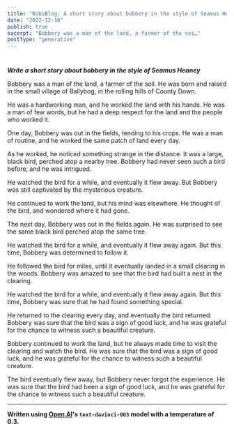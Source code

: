 ```yaml
---
title: "RoboBlog: A short story about bobbery in the style of Seamus Heaney"
date: "2022-12-16"
publish: true
excerpt: "Bobbery was a man of the land, a farmer of the soi…"
postType: "generative"
---
```

#

***Write a short story about bobbery in the style of Seamus Heaney***

Bobbery was a man of the land, a farmer of the soil. He was born and raised in the small village of Ballybog, in the rolling hills of County Down.

He was a hardworking man, and he worked the land with his hands. He was a man of few words, but he had a deep respect for the land and the people who worked it.

One day, Bobbery was out in the fields, tending to his crops. He was a man of routine, and he worked the same patch of land every day.

As he worked, he noticed something strange in the distance. It was a large, black bird, perched atop a nearby tree. Bobbery had never seen such a bird before, and he was intrigued.

He watched the bird for a while, and eventually it flew away. But Bobbery was still captivated by the mysterious creature.

He continued to work the land, but his mind was elsewhere. He thought of the bird, and wondered where it had gone.

The next day, Bobbery was out in the fields again. He was surprised to see the same black bird perched atop the same tree.

He watched the bird for a while, and eventually it flew away again. But this time, Bobbery was determined to follow it.

He followed the bird for miles, until it eventually landed in a small clearing in the woods. Bobbery was amazed to see that the bird had built a nest in the clearing.

He watched the bird for a while, and eventually it flew away again. But this time, Bobbery was sure that he had found something special.

He returned to the clearing every day, and eventually the bird returned. Bobbery was sure that the bird was a sign of good luck, and he was grateful for the chance to witness such a beautiful creature.

Bobbery continued to work the land, but he always made time to visit the clearing and watch the bird. He was sure that the bird was a sign of good luck, and he was grateful for the chance to witness such a beautiful creature.

The bird eventually flew away, but Bobbery never forgot the experience. He was sure that the bird had been a sign of good luck, and he was grateful for the chance to witness such a beautiful creature.

---
**Written using [Open AI](https://openai.com/)'s `text-davinci-003` model with a temperature of 0.3.**
